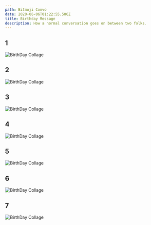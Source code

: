 ```yaml
---
path: Bitmoji Convo
date: 2020-06-06T01:22:55.506Z
title: Birthday Message
description: How a normal conversation goes on between two folks.
---
```



## 1
![BirthDay Collage](/../assets/1.jpg "1")

## 2
![BirthDay Collage](/../assets/2.jpg "2")

## 3
![BirthDay Collage](/../assets/3.jpg "3")

## 4
![BirthDay Collage](/../assets/4.jpg "4")

## 5
![BirthDay Collage](/../assets/5.jpg "5")

## 6
![BirthDay Collage](/../assets/6.jpg "6")

## 7
![BirthDay Collage](/../assets/7.jpg "7")
